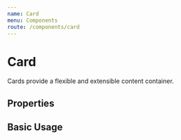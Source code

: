 ```yaml
---
name: Card
menu: Components
route: /components/card
---
```



# Card

Cards provide a flexible and extensible content container.

## Properties

<Props of={Card} />

## Basic Usage

<Playground>
  <Card
    planet={{
      name: 'Tatooine',
      rotation_period: '23',
      orbital_period: '304',
      diameter: '10465',
      climate: 'arid',
      gravity: '1 standard',
      terrain: 'desert',
      surface_water: '1',
      population: '200000',
      residents: [
        'https://swapi.co/api/people/1/',
        'https://swapi.co/api/people/2/',
        'https://swapi.co/api/people/4/',
        'https://swapi.co/api/people/6/',
        'https://swapi.co/api/people/7/',
        'https://swapi.co/api/people/8/',
        'https://swapi.co/api/people/9/',
        'https://swapi.co/api/people/11/',
        'https://swapi.co/api/people/43/',
        'https://swapi.co/api/people/62/',
      ],
      filmsTitle: [
        'Attack Of The Clones',
        'The Phantom Menace',
        'Revenge Of The Sith',
        'Return Of The Jedi',
        'A New Hope',
      ],
    }}
  />
</Playground>
